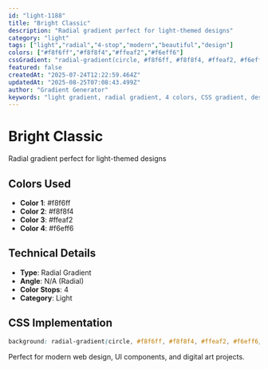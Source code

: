 ```yaml
---
id: "light-1188"
title: "Bright Classic"
description: "Radial gradient perfect for light-themed designs"
category: "light"
tags: ["light","radial","4-stop","modern","beautiful","design"]
colors: ["#f8f6ff","#f8f8f4","#ffeaf2","#f6eff6"]
cssGradient: "radial-gradient(circle, #f8f6ff, #f8f8f4, #ffeaf2, #f6eff6)"
featured: false
createdAt: "2025-07-24T12:22:59.464Z"
updatedAt: "2025-08-25T07:08:43.499Z"
author: "Gradient Generator"
keywords: "light gradient, radial gradient, 4 colors, CSS gradient, design, #f8f6ff, #f8f8f4, #ffeaf2, #f6eff6"
---
```


# Bright Classic

Radial gradient perfect for light-themed designs

## Colors Used
- **Color 1**: #f8f6ff
- **Color 2**: #f8f8f4
- **Color 3**: #ffeaf2
- **Color 4**: #f6eff6

## Technical Details
- **Type**: Radial Gradient
- **Angle**: N/A (Radial)
- **Color Stops**: 4
- **Category**: Light

## CSS Implementation
```css
background: radial-gradient(circle, #f8f6ff, #f8f8f4, #ffeaf2, #f6eff6);
```

Perfect for modern web design, UI components, and digital art projects.
